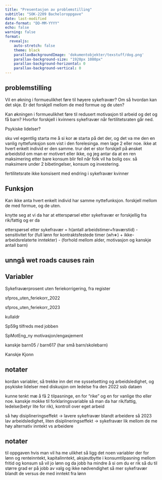 ---
title: "Presentasjon av problemstilling"
subtitle: "SOK-2209 Bacheloroppgave"
date: last-modified
date-format: "DD-MM-YYYY"
echo: false
warning: false
format: 
  revealjs:
    auto-stretch: false
    theme: black
    parallaxBackgroundImage: 'dokumentobjekter/texstuff/dog.png'
    parallax-background-size: "1920px 1080px"
    parallax-background-horizontal: 0
    parallax-background-vertical: 0
---


## problemstilling

Vil en økning i formueulikhet føre til høyere sykefravær? Om så hvordan kan det skje. Er det forskjell mellom de med formue og de uten?



Kan økningen i formueulikhet føre til redusert motivasjon til arbeid og det og få barn? Hvorfor forskjell i kvinners sykefravær når fertilitetsraten går ned.

Psykiske lidelser?

::: notes
sku vel egentlig starta me å si kor æ starta på det der, og det va me den en vanlig nyttefunksjon som vist i den forelesinga. men lage 2 eller noe. ikke at hvert enkelt individ er den samme. trur det er stor forskjell på ønsket arbeidstid om man er motivert eller ikke, og jeg antar da at en ren maksimering etter bare konsum blir feil når folk vil ha bolig osv. så maksimere under 2 bibetingelser, konsum og investering. 

fertilitetsrate ikke konsisent med endring i sykefravær kvinner
:::


## Funksjon

Kan ikke anta hvert enkelt individ har samme nyttefunksjon. forskjell mellom de med formue, og de uten. 

knytte seg at vi da har at etterspørsel etter sykefravær er forskjellig fra rik/fattig
og er da 

etterspørsel etter sykefravær = h(antall arbeidstimer+fraværstid) - sensitivitet for (full lønn for kontraktsfestede timer (wh∗) + ikke-arbeidsrelaterte inntekter) - (forhold mellom alder, motivasjon og kanskje antall barn)





## unngå  wet roads causes rain




## Variabler

Sykefraværprosent uten feriekorrigering, fra register

sfpros_uten_feriekorr_2022 

sfpros_uten_feriekorr_2023

kullaldr 

Sp59g  tilfreds med jobben

SpMotEng_ny motivasjon/engasjement



kanskje barn05 / barn617 (har små barn/skolebarn)

Kanskje Kjonn




## notater

kordan variabler, så trekke inn det me sysselsetting og arbeidsledighet, og psykiske lidelser med diskusjon om ledelse fra den 2022 ssb dataen


kunne tenkt mæ å få 2 tilpasninge, en for "rike" og en for vanlige tho eller noe. kanskje mokke til forklaringsvariable så man da har
rik/fattig, ledelse(betyr lite for rik), kontroll over eget arbeid 


så høy disiplineringseffekt -> lavere sykefravær blandt arbeidere
så 2023 lav arbeidsledighet, liten disiplineringseffekt -> sykefravær lik mellom de me høy alternativ inntekt vs arbeidere




## notater

til oppgaven hvis man vil ha me ulikhet så ligg det noen variabler der for lønn og renteinntekt, kapitalinntekt, aksjeutbytte
i konsumtilpasning mellom fritid og konsum så vil jo lønn og da jobb ha mindre å si om du er rik så du til større grad er på jobb av valg og ikke nødvendighet så mer sykefravær blandt de versus de med inntekt fra lønn



